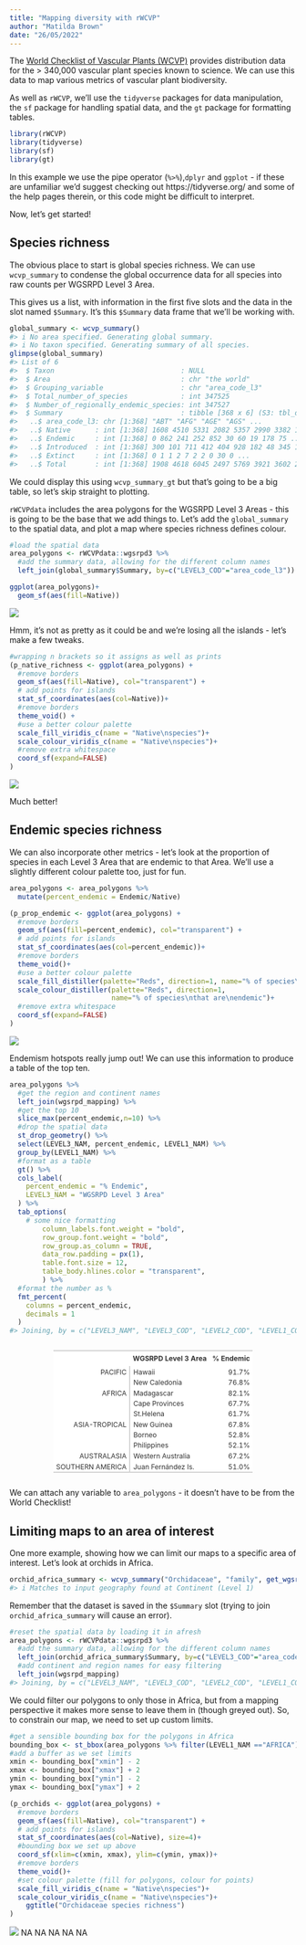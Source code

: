 ```yaml
---
title: "Mapping diversity with rWCVP"
author: "Matilda Brown"
date: "26/05/2022"
---
```

<!-- GENERATED BY vignettes/articles/precompile.R -->



The [World Checklist of Vascular Plants (WCVP)](https://wcvp.science.kew.org) provides distribution data for the > 340,000 vascular plant species known to science. We can use this data to map various metrics of vascular plant biodiversity.

As well as `rWCVP`, we'll use the `tidyverse` packages for data manipulation, the `sf` package for handling spatial data, and the `gt` package for formatting tables.


```r
library(rWCVP)
library(tidyverse)
library(sf)
library(gt)
```

In this example we use the pipe operator (`%>%`),`dplyr` and `ggplot` - if these are unfamiliar we'd suggest checking out https://tidyverse.org/ and some of the help pages therein, or this code might be difficult to interpret. 

Now, let's get started! 

## Species richness

The obvious place to start is global species richness. We can use `wcvp_summary` to condense the global occurrence data for all species into raw counts per WGSRPD Level 3 Area. 

This gives us a list, with information in the first five slots and the data in the slot named `$Summary`. It's this `$Summary` data frame that we'll be working with. 


```r
global_summary <- wcvp_summary()
#> i No area specified. Generating global summary.
#> i No taxon specified. Generating summary of all species.
glimpse(global_summary)
#> List of 6
#>  $ Taxon                               : NULL
#>  $ Area                                : chr "the world"
#>  $ Grouping_variable                   : chr "area_code_l3"
#>  $ Total_number_of_species             : int 347525
#>  $ Number_of_regionally_endemic_species: int 347527
#>  $ Summary                             : tibble [368 x 6] (S3: tbl_df/tbl/data.frame)
#>   ..$ area_code_l3: chr [1:368] "ABT" "AFG" "AGE" "AGS" ...
#>   ..$ Native      : int [1:368] 1608 4510 5331 2082 5357 2990 3382 198 3506 2578 ...
#>   ..$ Endemic     : int [1:368] 0 862 241 252 852 30 60 19 178 75 ...
#>   ..$ Introduced  : int [1:368] 300 101 711 412 404 928 182 48 345 101 ...
#>   ..$ Extinct     : int [1:368] 0 1 1 2 7 2 2 0 30 0 ...
#>   ..$ Total       : int [1:368] 1908 4618 6045 2497 5769 3921 3602 246 3934 2680 ...
```

We could display this using `wcvp_summary_gt` but that's going to be a big table, so let's skip straight to plotting. 

`rWCVPdata` includes the area polygons for the WGSRPD Level 3 Areas - this is going to be the base that we add things to. Let's add the `global_summary` to the spatial data, and plot a map where species richness defines colour. 


```r
#load the spatial data
area_polygons <- rWCVPdata::wgsrpd3 %>% 
  #add the summary data, allowing for the different column names
  left_join(global_summary$Summary, by=c("LEVEL3_COD"="area_code_l3"))

ggplot(area_polygons)+
  geom_sf(aes(fill=Native))
```

![](figure/plot-richness-1.png)

Hmm, it's not as pretty as it could be and we're losing all the islands - let's make a few tweaks.


```r
#wrapping n brackets so it assigns as well as prints
(p_native_richness <- ggplot(area_polygons) +
  #remove borders
  geom_sf(aes(fill=Native), col="transparent") +
  # add points for islands
  stat_sf_coordinates(aes(col=Native))+
  #remove borders
  theme_void() +
  #use a better colour palette
  scale_fill_viridis_c(name = "Native\nspecies")+ 
  scale_colour_viridis_c(name = "Native\nspecies")+ 
  #remove extra whitespace
  coord_sf(expand=FALSE)
)
```

![](figure/plot-richness-nice-1.png)

Much better! 

## Endemic species richness

We can also incorporate other metrics - let's look at the proportion of species in each Level 3 Area that are endemic to that Area. We'll use a slightly different colour palette too, just for fun. 


```r
area_polygons <- area_polygons %>% 
  mutate(percent_endemic = Endemic/Native)

(p_prop_endemic <- ggplot(area_polygons) +
  #remove borders
  geom_sf(aes(fill=percent_endemic), col="transparent") +
  # add points for islands
  stat_sf_coordinates(aes(col=percent_endemic))+
  #remove borders
  theme_void()+
  #use a better colour palette
  scale_fill_distiller(palette="Reds", direction=1, name="% of species\nthat are\nendemic")+ 
  scale_colour_distiller(palette="Reds", direction=1, 
                         name="% of species\nthat are\nendemic")+ 
  #remove extra whitespace
  coord_sf(expand=FALSE)
)
```

![](figure/map-endemics-1.png)

Endemism hotspots really jump out! We can use this information to produce a table of the top ten.


```r
area_polygons %>% 
  #get the region and continent names
  left_join(wgsrpd_mapping) %>% 
  #get the top 10
  slice_max(percent_endemic,n=10) %>% 
  #drop the spatial data
  st_drop_geometry() %>% 
  select(LEVEL3_NAM, percent_endemic, LEVEL1_NAM) %>% 
  group_by(LEVEL1_NAM) %>% 
  #format as a table
  gt() %>% 
  cols_label(
    percent_endemic = "% Endemic",
    LEVEL3_NAM = "WGSRPD Level 3 Area"
  ) %>% 
  tab_options(
    # some nice formatting
        column_labels.font.weight = "bold",
        row_group.font.weight = "bold",
        row_group.as_column = TRUE,
        data_row.padding = px(1),
        table.font.size = 12,
        table_body.hlines.color = "transparent",
        ) %>%
  #format the number as %
  fmt_percent(
    columns = percent_endemic,
    decimals = 1
  )
#> Joining, by = c("LEVEL3_NAM", "LEVEL3_COD", "LEVEL2_COD", "LEVEL1_COD")
```

<!--html_preserve--><div id="ykzcnvzeht" style="overflow-x:auto;overflow-y:auto;width:auto;height:auto;">
<style>html {
  font-family: -apple-system, BlinkMacSystemFont, 'Segoe UI', Roboto, Oxygen, Ubuntu, Cantarell, 'Helvetica Neue', 'Fira Sans', 'Droid Sans', Arial, sans-serif;
}

#ykzcnvzeht .gt_table {
  display: table;
  border-collapse: collapse;
  margin-left: auto;
  margin-right: auto;
  color: #333333;
  font-size: 12px;
  font-weight: normal;
  font-style: normal;
  background-color: #FFFFFF;
  width: auto;
  border-top-style: solid;
  border-top-width: 2px;
  border-top-color: #A8A8A8;
  border-right-style: none;
  border-right-width: 2px;
  border-right-color: #D3D3D3;
  border-bottom-style: solid;
  border-bottom-width: 2px;
  border-bottom-color: #A8A8A8;
  border-left-style: none;
  border-left-width: 2px;
  border-left-color: #D3D3D3;
}

#ykzcnvzeht .gt_heading {
  background-color: #FFFFFF;
  text-align: center;
  border-bottom-color: #FFFFFF;
  border-left-style: none;
  border-left-width: 1px;
  border-left-color: #D3D3D3;
  border-right-style: none;
  border-right-width: 1px;
  border-right-color: #D3D3D3;
}

#ykzcnvzeht .gt_title {
  color: #333333;
  font-size: 125%;
  font-weight: initial;
  padding-top: 4px;
  padding-bottom: 4px;
  padding-left: 5px;
  padding-right: 5px;
  border-bottom-color: #FFFFFF;
  border-bottom-width: 0;
}

#ykzcnvzeht .gt_subtitle {
  color: #333333;
  font-size: 85%;
  font-weight: initial;
  padding-top: 0;
  padding-bottom: 6px;
  padding-left: 5px;
  padding-right: 5px;
  border-top-color: #FFFFFF;
  border-top-width: 0;
}

#ykzcnvzeht .gt_bottom_border {
  border-bottom-style: solid;
  border-bottom-width: 2px;
  border-bottom-color: #D3D3D3;
}

#ykzcnvzeht .gt_col_headings {
  border-top-style: solid;
  border-top-width: 2px;
  border-top-color: #D3D3D3;
  border-bottom-style: solid;
  border-bottom-width: 2px;
  border-bottom-color: #D3D3D3;
  border-left-style: none;
  border-left-width: 1px;
  border-left-color: #D3D3D3;
  border-right-style: none;
  border-right-width: 1px;
  border-right-color: #D3D3D3;
}

#ykzcnvzeht .gt_col_heading {
  color: #333333;
  background-color: #FFFFFF;
  font-size: 100%;
  font-weight: bold;
  text-transform: inherit;
  border-left-style: none;
  border-left-width: 1px;
  border-left-color: #D3D3D3;
  border-right-style: none;
  border-right-width: 1px;
  border-right-color: #D3D3D3;
  vertical-align: bottom;
  padding-top: 5px;
  padding-bottom: 6px;
  padding-left: 5px;
  padding-right: 5px;
  overflow-x: hidden;
}

#ykzcnvzeht .gt_column_spanner_outer {
  color: #333333;
  background-color: #FFFFFF;
  font-size: 100%;
  font-weight: bold;
  text-transform: inherit;
  padding-top: 0;
  padding-bottom: 0;
  padding-left: 4px;
  padding-right: 4px;
}

#ykzcnvzeht .gt_column_spanner_outer:first-child {
  padding-left: 0;
}

#ykzcnvzeht .gt_column_spanner_outer:last-child {
  padding-right: 0;
}

#ykzcnvzeht .gt_column_spanner {
  border-bottom-style: solid;
  border-bottom-width: 2px;
  border-bottom-color: #D3D3D3;
  vertical-align: bottom;
  padding-top: 5px;
  padding-bottom: 5px;
  overflow-x: hidden;
  display: inline-block;
  width: 100%;
}

#ykzcnvzeht .gt_group_heading {
  padding-top: 8px;
  padding-bottom: 8px;
  padding-left: 5px;
  padding-right: 5px;
  color: #333333;
  background-color: #FFFFFF;
  font-size: 100%;
  font-weight: bold;
  text-transform: inherit;
  border-top-style: solid;
  border-top-width: 2px;
  border-top-color: #D3D3D3;
  border-bottom-style: solid;
  border-bottom-width: 2px;
  border-bottom-color: #D3D3D3;
  border-left-style: none;
  border-left-width: 1px;
  border-left-color: #D3D3D3;
  border-right-style: none;
  border-right-width: 1px;
  border-right-color: #D3D3D3;
  vertical-align: middle;
}

#ykzcnvzeht .gt_empty_group_heading {
  padding: 0.5px;
  color: #333333;
  background-color: #FFFFFF;
  font-size: 100%;
  font-weight: bold;
  border-top-style: solid;
  border-top-width: 2px;
  border-top-color: #D3D3D3;
  border-bottom-style: solid;
  border-bottom-width: 2px;
  border-bottom-color: #D3D3D3;
  vertical-align: middle;
}

#ykzcnvzeht .gt_from_md > :first-child {
  margin-top: 0;
}

#ykzcnvzeht .gt_from_md > :last-child {
  margin-bottom: 0;
}

#ykzcnvzeht .gt_row {
  padding-top: 1px;
  padding-bottom: 1px;
  padding-left: 5px;
  padding-right: 5px;
  margin: 10px;
  border-top-style: solid;
  border-top-width: 1px;
  border-top-color: rgba(255, 255, 255, 0);
  border-left-style: none;
  border-left-width: 1px;
  border-left-color: #D3D3D3;
  border-right-style: none;
  border-right-width: 1px;
  border-right-color: #D3D3D3;
  vertical-align: middle;
  overflow-x: hidden;
}

#ykzcnvzeht .gt_stub {
  color: #333333;
  background-color: #FFFFFF;
  font-size: 100%;
  font-weight: initial;
  text-transform: inherit;
  border-right-style: solid;
  border-right-width: 2px;
  border-right-color: #D3D3D3;
  padding-left: 5px;
  padding-right: 5px;
}

#ykzcnvzeht .gt_stub_row_group {
  color: #333333;
  background-color: #FFFFFF;
  font-size: 100%;
  font-weight: initial;
  text-transform: inherit;
  border-right-style: solid;
  border-right-width: 2px;
  border-right-color: #D3D3D3;
  padding-left: 5px;
  padding-right: 5px;
  vertical-align: top;
}

#ykzcnvzeht .gt_row_group_first td {
  border-top-width: 2px;
}

#ykzcnvzeht .gt_summary_row {
  color: #333333;
  background-color: #FFFFFF;
  text-transform: inherit;
  padding-top: 8px;
  padding-bottom: 8px;
  padding-left: 5px;
  padding-right: 5px;
}

#ykzcnvzeht .gt_first_summary_row {
  border-top-style: solid;
  border-top-color: #D3D3D3;
}

#ykzcnvzeht .gt_first_summary_row.thick {
  border-top-width: 2px;
}

#ykzcnvzeht .gt_last_summary_row {
  padding-top: 8px;
  padding-bottom: 8px;
  padding-left: 5px;
  padding-right: 5px;
  border-bottom-style: solid;
  border-bottom-width: 2px;
  border-bottom-color: #D3D3D3;
}

#ykzcnvzeht .gt_grand_summary_row {
  color: #333333;
  background-color: #FFFFFF;
  text-transform: inherit;
  padding-top: 8px;
  padding-bottom: 8px;
  padding-left: 5px;
  padding-right: 5px;
}

#ykzcnvzeht .gt_first_grand_summary_row {
  padding-top: 8px;
  padding-bottom: 8px;
  padding-left: 5px;
  padding-right: 5px;
  border-top-style: double;
  border-top-width: 6px;
  border-top-color: #D3D3D3;
}

#ykzcnvzeht .gt_striped {
  background-color: rgba(128, 128, 128, 0.05);
}

#ykzcnvzeht .gt_table_body {
  border-top-style: solid;
  border-top-width: 2px;
  border-top-color: #D3D3D3;
  border-bottom-style: solid;
  border-bottom-width: 2px;
  border-bottom-color: #D3D3D3;
}

#ykzcnvzeht .gt_footnotes {
  color: #333333;
  background-color: #FFFFFF;
  border-bottom-style: none;
  border-bottom-width: 2px;
  border-bottom-color: #D3D3D3;
  border-left-style: none;
  border-left-width: 2px;
  border-left-color: #D3D3D3;
  border-right-style: none;
  border-right-width: 2px;
  border-right-color: #D3D3D3;
}

#ykzcnvzeht .gt_footnote {
  margin: 0px;
  font-size: 90%;
  padding-left: 4px;
  padding-right: 4px;
  padding-left: 5px;
  padding-right: 5px;
}

#ykzcnvzeht .gt_sourcenotes {
  color: #333333;
  background-color: #FFFFFF;
  border-bottom-style: none;
  border-bottom-width: 2px;
  border-bottom-color: #D3D3D3;
  border-left-style: none;
  border-left-width: 2px;
  border-left-color: #D3D3D3;
  border-right-style: none;
  border-right-width: 2px;
  border-right-color: #D3D3D3;
}

#ykzcnvzeht .gt_sourcenote {
  font-size: 90%;
  padding-top: 4px;
  padding-bottom: 4px;
  padding-left: 5px;
  padding-right: 5px;
}

#ykzcnvzeht .gt_left {
  text-align: left;
}

#ykzcnvzeht .gt_center {
  text-align: center;
}

#ykzcnvzeht .gt_right {
  text-align: right;
  font-variant-numeric: tabular-nums;
}

#ykzcnvzeht .gt_font_normal {
  font-weight: normal;
}

#ykzcnvzeht .gt_font_bold {
  font-weight: bold;
}

#ykzcnvzeht .gt_font_italic {
  font-style: italic;
}

#ykzcnvzeht .gt_super {
  font-size: 65%;
}

#ykzcnvzeht .gt_two_val_uncert {
  display: inline-block;
  line-height: 1em;
  text-align: right;
  font-size: 60%;
  vertical-align: -0.25em;
  margin-left: 0.1em;
}

#ykzcnvzeht .gt_footnote_marks {
  font-style: italic;
  font-weight: normal;
  font-size: 75%;
  vertical-align: 0.4em;
}

#ykzcnvzeht .gt_asterisk {
  font-size: 100%;
  vertical-align: 0;
}

#ykzcnvzeht .gt_slash_mark {
  font-size: 0.7em;
  line-height: 0.7em;
  vertical-align: 0.15em;
}

#ykzcnvzeht .gt_fraction_numerator {
  font-size: 0.6em;
  line-height: 0.6em;
  vertical-align: 0.45em;
}

#ykzcnvzeht .gt_fraction_denominator {
  font-size: 0.6em;
  line-height: 0.6em;
  vertical-align: -0.05em;
}
</style>
<table class="gt_table">
  <thead class="gt_col_headings">
    <tr>
      <th class="gt_col_heading gt_columns_bottom_border gt_left" rowspan="1" colspan="1"></th>
      <th class="gt_col_heading gt_columns_bottom_border gt_left" rowspan="1" colspan="1">WGSRPD Level 3 Area</th>
      <th class="gt_col_heading gt_columns_bottom_border gt_right" rowspan="1" colspan="1">% Endemic</th>
    </tr>
  </thead>
  <tbody class="gt_table_body">
    <tr class="gt_row_group_first"><td rowspan="2" class="gt_row gt_right gt_stub_row_group">PACIFIC</td>
<td class="gt_row gt_left">Hawaii</td>
<td class="gt_row gt_right">91.7%</td></tr>
    <tr><td class="gt_row gt_left">New Caledonia</td>
<td class="gt_row gt_right">76.8%</td></tr>
    <tr class="gt_row_group_first"><td rowspan="3" class="gt_row gt_right gt_stub_row_group">AFRICA</td>
<td class="gt_row gt_left">Madagascar</td>
<td class="gt_row gt_right">82.1%</td></tr>
    <tr><td class="gt_row gt_left">Cape Provinces</td>
<td class="gt_row gt_right">67.7%</td></tr>
    <tr><td class="gt_row gt_left">St.Helena</td>
<td class="gt_row gt_right">61.7%</td></tr>
    <tr class="gt_row_group_first"><td rowspan="3" class="gt_row gt_right gt_stub_row_group">ASIA-TROPICAL</td>
<td class="gt_row gt_left">New Guinea</td>
<td class="gt_row gt_right">67.8%</td></tr>
    <tr><td class="gt_row gt_left">Borneo</td>
<td class="gt_row gt_right">52.8%</td></tr>
    <tr><td class="gt_row gt_left">Philippines</td>
<td class="gt_row gt_right">52.1%</td></tr>
    <tr class="gt_row_group_first"><td rowspan="1" class="gt_row gt_right gt_stub_row_group">AUSTRALASIA</td>
<td class="gt_row gt_left">Western Australia</td>
<td class="gt_row gt_right">67.2%</td></tr>
    <tr class="gt_row_group_first"><td rowspan="1" class="gt_row gt_right gt_stub_row_group">SOUTHERN AMERICA</td>
<td class="gt_row gt_left">Juan Fernández Is.</td>
<td class="gt_row gt_right">51.0%</td></tr>
  </tbody>
</table>
</div><!--/html_preserve-->

We can attach any variable to `area_polygons` - it doesn't have to be from the World Checklist! 

## Limiting maps to an area of interest

One more example, showing how we can limit our maps to a specific area of interest. Let's look at orchids in Africa. 


```r
orchid_africa_summary <- wcvp_summary("Orchidaceae", "family", get_wgsrpd3_codes("Africa"))
#> i Matches to input geography found at Continent (Level 1)
```

Remember that the dataset is saved in the `$Summary` slot (trying to join `orchid_africa_summary` will cause an error). 


```r
#reset the spatial data by loading it in afresh
area_polygons <- rWCVPdata::wgsrpd3 %>% 
  #add the summary data, allowing for the different column names
  left_join(orchid_africa_summary$Summary, by=c("LEVEL3_COD"="area_code_l3")) %>% 
  #add continent and region names for easy filtering
  left_join(wgsrpd_mapping) 
#> Joining, by = c("LEVEL3_NAM", "LEVEL3_COD", "LEVEL2_COD", "LEVEL1_COD")
```

We could filter our polygons to only those in Africa, but from a mapping perspective it makes more sense to leave them in (though greyed out). So, to constrain our map, we need to set up custom limits. 


```r
#get a sensible bounding box for the polygons in Africa
bounding_box <- st_bbox(area_polygons %>% filter(LEVEL1_NAM =="AFRICA"))
#add a buffer as we set limits
xmin <- bounding_box["xmin"] - 2
xmax <- bounding_box["xmax"] + 2
ymin <- bounding_box["ymin"] - 2
ymax <- bounding_box["ymax"] + 2

(p_orchids <- ggplot(area_polygons) +
  #remove borders
  geom_sf(aes(fill=Native), col="transparent") +
  # add points for islands
  stat_sf_coordinates(aes(col=Native), size=4)+
  #bounding box we set up above
  coord_sf(xlim=c(xmin, xmax), ylim=c(ymin, ymax))+
  #remove borders
  theme_void()+
  #set colour palette (fill for polygons, colour for points)
  scale_fill_viridis_c(name = "Native\nspecies")+ 
  scale_colour_viridis_c(name = "Native\nspecies")+
    ggtitle("Orchidaceae species richness")
)
```

![](figure/orchid-map-1.png)
NA
NA
NA
NA
NA
